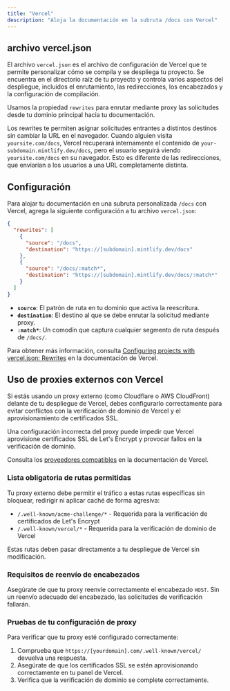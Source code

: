 ```yaml
---
title: "Vercel"
description: "Aloja la documentación en la subruta /docs con Vercel"
---
```


## archivo vercel.json

El archivo `vercel.json` es el archivo de configuración de Vercel que te permite personalizar cómo se compila y se despliega tu proyecto. Se encuentra en el directorio raíz de tu proyecto y controla varios aspectos del despliegue, incluidos el enrutamiento, las redirecciones, los encabezados y la configuración de compilación.

Usamos la propiedad `rewrites` para enrutar mediante proxy las solicitudes desde tu dominio principal hacia tu documentación.

Los rewrites te permiten asignar solicitudes entrantes a distintos destinos sin cambiar la URL en el navegador. Cuando alguien visita `yoursite.com/docs`, Vercel recuperará internamente el contenido de `your-subdomain.mintlify.dev/docs`, pero el usuario seguirá viendo `yoursite.com/docs` en su navegador. Esto es diferente de las redirecciones, que enviarían a los usuarios a una URL completamente distinta.

## Configuración

Para alojar tu documentación en una subruta personalizada `/docs` con Vercel, agrega la siguiente configuración a tu archivo `vercel.json`:

```json
{
  "rewrites": [
    {
      "source": "/docs",
      "destination": "https://[subdomain].mintlify.dev/docs"
    },
    {
      "source": "/docs/:match*",
      "destination": "https://[subdomain].mintlify.dev/docs/:match*"
    }
  ]
}
```

- **`source`**: El patrón de ruta en tu dominio que activa la reescritura.
- **`destination`**: El destino al que se debe enrutar la solicitud mediante proxy.
- **`:match*`**: Un comodín que captura cualquier segmento de ruta después de `/docs/`.

Para obtener más información, consulta [Configuring projects with vercel.json: Rewrites](https://vercel.com/docs/projects/project-configuration#rewrites) en la documentación de Vercel.

## Uso de proxies externos con Vercel

Si estás usando un proxy externo (como Cloudflare o AWS CloudFront) delante de tu despliegue de Vercel, debes configurarlo correctamente para evitar conflictos con la verificación de dominio de Vercel y el aprovisionamiento de certificados SSL.

Una configuración incorrecta del proxy puede impedir que Vercel aprovisione certificados SSL de Let's Encrypt y provocar fallos en la verificación de dominio.

Consulta los [proveedores compatibles](https://vercel.com/guides/how-to-setup-verified-proxy#supported-providers-verified-proxy-lite) en la documentación de Vercel.

### Lista obligatoria de rutas permitidas

Tu proxy externo debe permitir el tráfico a estas rutas específicas sin bloquear, redirigir ni aplicar caché de forma agresiva:

- `/.well-known/acme-challenge/*` - Requerida para la verificación de certificados de Let's Encrypt
- `/.well-known/vercel/*` - Requerida para la verificación de dominio de Vercel

Estas rutas deben pasar directamente a tu despliegue de Vercel sin modificación.

### Requisitos de reenvío de encabezados

Asegúrate de que tu proxy reenvíe correctamente el encabezado `HOST`. Sin un reenvío adecuado del encabezado, las solicitudes de verificación fallarán.

### Pruebas de tu configuración de proxy

Para verificar que tu proxy esté configurado correctamente:

1. Comprueba que `https://[yourdomain].com/.well-known/vercel/` devuelva una respuesta.
2. Asegúrate de que los certificados SSL se estén aprovisionando correctamente en tu panel de Vercel.
3. Verifica que la verificación de dominio se complete correctamente.
